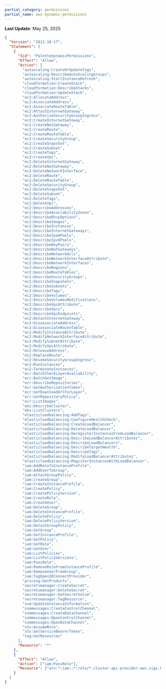 ```yaml
---
partial_category: permissions
partial_name: aws-dynamic-permissions
---
```

**Last Update**: May 25, 2025

```json
{
  "Version": "2012-10-17",
  "Statement": [
    {
      "Sid": "PalettedynamicPermissions",
      "Effect": "Allow",
      "Action": [
        "autoscaling:CreateOrUpdateTags",
        "autoscaling:DescribeAutoScalingGroups",
        "autoscaling:StartInstanceRefresh",
        "cloudformation:CreateStack",
        "cloudformation:DescribeStacks",
        "cloudformation:UpdateStack",
        "ec2:AllocateAddress",
        "ec2:AssociateAddress",
        "ec2:AssociateRouteTable",
        "ec2:AttachInternetGateway",
        "ec2:AuthorizeSecurityGroupIngress",
        "ec2:CreateInternetGateway",
        "ec2:CreateNatGateway",
        "ec2:CreateRoute",
        "ec2:CreateRouteTable",
        "ec2:CreateSecurityGroup",
        "ec2:CreateSnapshot",
        "ec2:CreateSubnet",
        "ec2:CreateTags",
        "ec2:CreateVpc",
        "ec2:DeleteInternetGateway",
        "ec2:DeleteNatGateway",
        "ec2:DeleteNetworkInterface",
        "ec2:DeleteRoute",
        "ec2:DeleteRouteTable",
        "ec2:DeleteSecurityGroup",
        "ec2:DeleteSnapshot",
        "ec2:DeleteSubnet",
        "ec2:DeleteTags",
        "ec2:DeleteVpc",
        "ec2:DescribeAddresses",
        "ec2:DescribeAvailabilityZones",
        "ec2:DescribeDhcpOptions",
        "ec2:DescribeImages",
        "ec2:DescribeInstances",
        "ec2:DescribeInternetGateways",
        "ec2:DescribeIpamPools",
        "ec2:DescribeIpv6Pools",
        "ec2:DescribeKeyPairs",
        "ec2:DescribeNatGateways",
        "ec2:DescribeNetworkAcls",
        "ec2:DescribeNetworkInterfaceAttribute",
        "ec2:DescribeNetworkInterfaces",
        "ec2:DescribeRegions",
        "ec2:DescribeRouteTables",
        "ec2:DescribeSecurityGroups",
        "ec2:DescribeSnapshots",
        "ec2:DescribeSubnets",
        "ec2:DescribeTags",
        "ec2:DescribeVolumes",
        "ec2:DescribeVolumesModifications",
        "ec2:DescribeVpcAttribute",
        "ec2:DescribeVpcs",
        "ec2:DescribeVpcEndpoints",
        "ec2:DetachInternetGateway",
        "ec2:DisassociateAddress",
        "ec2:DisassociateRouteTable",
        "ec2:ModifyInstanceAttribute",
        "ec2:ModifyNetworkInterfaceAttribute",
        "ec2:ModifySubnetAttribute",
        "ec2:ModifyVpcAttribute",
        "ec2:ReleaseAddress",
        "ec2:ReplaceRoute",
        "ec2:RevokeSecurityGroupIngress",
        "ec2:RunInstances",
        "ec2:TerminateInstances",
        "ecr:BatchCheckLayerAvailability",
        "ecr:BatchGetImage",
        "ecr:DescribeRepositories",
        "ecr:GetAuthorizationToken",
        "ecr:GetDownloadUrlForLayer",
        "ecr:GetRepositoryPolicy",
        "ecr:ListImages",
        "eks:DescribeCluster",
        "eks:ListClusters",
        "elasticloadbalancing:AddTags",
        "elasticloadbalancing:ConfigureHealthCheck",
        "elasticloadbalancing:CreateLoadBalancer",
        "elasticloadbalancing:DeleteLoadBalancer",
        "elasticloadbalancing:DeregisterInstancesFromLoadBalancer",
        "elasticloadbalancing:DescribeLoadBalancerAttributes",
        "elasticloadbalancing:DescribeLoadBalancers",
        "elasticloadbalancing:DescribeTargetHealth",
        "elasticloadbalancing:DescribeTags",
        "elasticloadbalancing:ModifyLoadBalancerAttributes",
        "elasticloadbalancing:RegisterInstancesWithLoadBalancer",
        "iam:AddRoleToInstanceProfile",
        "iam:AddUserToGroup",
        "iam:AttachGroupPolicy",
        "iam:CreateGroup",
        "iam:CreateInstanceProfile",
        "iam:CreatePolicy",
        "iam:CreatePolicyVersion",
        "iam:CreateRole",
        "iam:CreateUser",
        "iam:DeleteGroup",
        "iam:DeleteInstanceProfile",
        "iam:DeletePolicy",
        "iam:DeletePolicyVersion",
        "iam:DetachGroupPolicy",
        "iam:GetGroup",
        "iam:GetInstanceProfile",
        "iam:GetPolicy",
        "iam:GetRole",
        "iam:GetUser",
        "iam:ListPolicies",
        "iam:ListPolicyVersions",
        "iam:PassRole",
        "iam:RemoveRoleFromInstanceProfile",
        "iam:RemoveUserFromGroup",
        "iam:TagOpenIDConnectProvider",
        "pricing:GetProducts",
        "secretsmanager:CreateSecret",
        "secretsmanager:DeleteSecret",
        "secretsmanager:GetSecretValue",
        "secretsmanager:TagResource",
        "ssm:UpdateInstanceInformation",
        "ssmmessages:CreateControlChannel",
        "ssmmessages:CreateDataChannel",
        "ssmmessages:OpenControlChannel",
        "ssmmessages:OpenDataChannel",
        "sts:AssumeRole",
        "sts:GetServiceBearerToken",
        "tag:GetResources"
      ],
      "Resource": "*"
    },
    {
      "Effect": "Allow",
      "Action": ["iam:PassRole"],
      "Resource": ["arn:*:iam::*:role/*.cluster-api-provider-aws.sigs.k8s.io"]
    }
  ]
}
```

